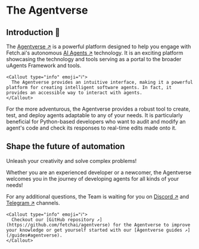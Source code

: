 
# The Agentverse

## Introduction 🚀

The [Agentverse ↗️](https://agentverse.ai/) is a powerful platform designed to help you engage with Fetch.ai's autonomous [AI Agents ↗️](/concepts/agents/agents) technology. It is an exciting platform showcasing the technology and tools serving as a portal to the broader uAgents Framework and tools.

    <Callout type="info" emoji="ℹ️">
      The Agentverse provides an intuitive interface, making it a powerful platform for creating intelligent software agents. In fact, it provides an accessible way to interact with agents.
    </Callout>

For the more adventurous, the Agentverse provides a robust tool to create, test, and deploy agents adaptable to any of your needs. It is particularly beneficial for Python-based developers who want to audit and modify an agent's code and check its responses to real-time edits made onto it.

## Shape the future of automation

Unleash your creativity and solve complex problems!

Whether you are an experienced developer or a newcomer, the Agentverse welcomes you in the journey of developing agents for all kinds of your needs!

For any additional questions, the Team is waiting for you on [Discord ↗️](https://discord.gg/fetchai) and [Telegram ↗️](https://t.me/fetch_ai) channels.

    <Callout type="info" emoji="ℹ️">
      Checkout our [GitHub repository ↗️](https://github.com/fetchai/agentverse) for the Agentverse to improve your knowledge or get yourself started with our [Agentverse guides ↗️](/guides#agentverse).
    </Callout>
